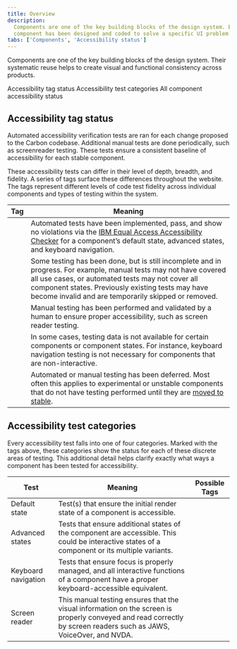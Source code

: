 ```yaml
---
title: Overview
description:
  Components are one of the key building blocks of the design system. Each
  component has been designed and coded to solve a specific UI problem.
tabs: ['Components', 'Accessibility status']
---
```



<PageDescription>

Components are one of the key building blocks of the design system. Their
systematic reuse helps to create visual and functional consistency across
products.

</PageDescription>

<AnchorLinks>

<AnchorLink>Accessibility tag status</AnchorLink>
<AnchorLink>Accessibility test categories</AnchorLink>
<AnchorLink>All component accessibility status</AnchorLink>

</AnchorLinks>

## Accessibility tag status

Automated accessibility verification tests are ran for each change proposed to
the Carbon codebase. Additional manual tests are done periodically, such as
screenreader testing. These tests ensure a consistent baseline of accessibility
for each stable component.

These accessibility tests can differ in their level of depth, breadth, and
fidelity. A series of tags surface these differences throughout the website. The
tags represent different levels of code test fidelity across individual
components and types of testing within the system.

| Tag                                                  | Meaning                                                                                                                                                                                                                                                                                 |
| ---------------------------------------------------- | --------------------------------------------------------------------------------------------------------------------------------------------------------------------------------------------------------------------------------------------------------------------------------------- |
| <A11yStatusTag tag="tested" tooltip={false} />       | Automated tests have been implemented, pass, and show no violations via the [IBM Equal Access Accessibility Checker](https://github.com/IBMa/equal-access) for a component’s default state, advanced states, and keyboard navigation.                                                   |
| <A11yStatusTag tag="partial"  tooltip={false}/>      | Some testing has been done, but is still incomplete and in progress. For example, manual tests may not have covered all use cases, or automated tests may not cover all component states. Previously existing tests may have become invalid and are temporarily skipped or removed.     |
| <A11yStatusTag tag="manual" tooltip={false} />       | Manual testing has been performed and validated by a human to ensure proper accessibility, such as screen reader testing.                                                                                                                                                               |
| <A11yStatusTag tag="notavailable" tooltip={false} /> | In some cases, testing data is not available for certain components or component states. For instance, keyboard navigation testing is not necessary for components that are non-interactive.                                                                                            |
| <A11yStatusTag tag="nottested" tooltip={false} />    | Automated or manual testing has been deferred. Most often this applies to experimental or unstable components that do not have testing performed until they are [moved to stable](https://github.com/carbon-design-system/carbon/blob/main/docs/experimental-code.md#moving-to-stable). |

## Accessibility test categories

Every accessibility test falls into one of four categories. Marked with the tags
above, these categories show the status for each of these discrete areas of
testing. This additional detail helps clarify exactly what ways a component has
been tested for accessibility.

| Test                | Meaning                                                                                                                                                            | Possible Tags                                                                                                                                      |
| ------------------- | ------------------------------------------------------------------------------------------------------------------------------------------------------------------ | -------------------------------------------------------------------------------------------------------------------------------------------------- |
| Default state       | Test(s) that ensure the initial render state of a component is accessible.                                                                                         | <A11yStatusTag tag="tested" /> <br/><A11yStatusTag tag="nottested" /><br/><A11yStatusTag tag="partial" />                                          |
| Advanced states     | Tests that ensure additional states of the component are accessible. This could be interactive states of a component or its multiple variants.                     | <A11yStatusTag tag="tested" /> <br/><A11yStatusTag tag="nottested" /><br/><A11yStatusTag tag="partial" />                                          |
| Keyboard navigation | Tests that ensure focus is properly managed, and all interactive functions of a component have a proper keyboard-accessible equivalent.                            | <A11yStatusTag tag="tested" /> <br/><A11yStatusTag tag="notavailable" /><br/><A11yStatusTag tag="partial" />                                       |
| Screen reader       | This manual testing ensures that the visual information on the screen is properly conveyed and read correctly by screen readers such as JAWS, VoiceOver, and NVDA. | <A11yStatusTag tag="notavailable" /><br/><A11yStatusTag tag="nottested" /><br/><A11yStatusTag tag="manual" /> <br/><A11yStatusTag tag="partial" /> |

<A11yStatusTable />
